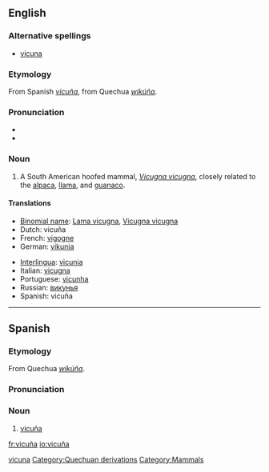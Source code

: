 ==English==
{{wikipedia}}
===Alternative spellings===
* [[vicuna]]

===Etymology=== 
From Spanish ''[[#Spanish|vicuña]]'', from Quechua ''[[wikúña]]''.

===Pronunciation===
*{{IPA|/vɪˈku:njə/}}
*{{SAMPA|/vI"kunj@/}}

===Noun===
{{en-noun}}

# A South American hoofed mammal, ''[[Vicugna vicugna]]'', closely related to the [[alpaca]], [[llama]], and [[guanaco]].

====Translations====
{{top}}
*[[Binomial name]]: [[Lama vicugna]], [[Vicugna vicugna]]
*Dutch: vicuña {{m}}
*French: [[vigogne]] {{m}}
*German: [[vikunja]]
{{mid}}
*[[Interlingua]]: [[vicunia]]
*Italian: [[vicugna]]
*Portuguese: [[vicunha]] {{f}}
*Russian: [[викунья]]
*Spanish: vicuña {{f}}
{{bottom}}

[[Category:English words spelled with diacritics|vicuna]]
[[Category:Quechuan derivations]]
[[Category:Mammals]]

----

==Spanish==
===Etymology===
From Quechua ''[[wikúña]]''.

===Pronunciation===
{{IPA|/biˈkunja/}}

===Noun===
{{es-noun-f}}

# [[#English|vicuña]]

[[fr:vicuña]]
[[io:vicuña]]